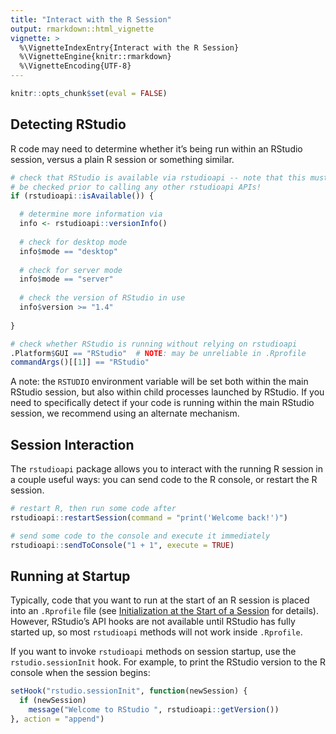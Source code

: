 ```yaml
---
title: "Interact with the R Session"
output: rmarkdown::html_vignette
vignette: >
  %\VignetteIndexEntry{Interact with the R Session}
  %\VignetteEngine{knitr::rmarkdown}
  %\VignetteEncoding{UTF-8}
---
```


```r
knitr::opts_chunk$set(eval = FALSE)
```


## Detecting RStudio

R code may need to determine whether it's being run within an RStudio session, versus a plain R session or something similar.

```r
# check that RStudio is available via rstudioapi -- note that this must
# be checked prior to calling any other rstudioapi APIs!
if (rstudioapi::isAvailable()) {

  # determine more information via 
  info <- rstudioapi::versionInfo()
  
  # check for desktop mode
  info$mode == "desktop"
  
  # check for server mode
  info$mode == "server"
  
  # check the version of RStudio in use
  info$version >= "1.4"
  
}

# check whether RStudio is running without relying on rstudioapi
.Platform$GUI == "RStudio"  # NOTE: may be unreliable in .Rprofile
commandArgs()[[1]] == "RStudio"
```

A note: the `RSTUDIO` environment variable will be set both within the main RStudio session, but also within child processes launched by RStudio. If you need to specifically detect if your code is running within the main RStudio session, we recommend using an alternate mechanism.


## Session Interaction

The `rstudioapi` package allows you to interact with the running R session in a couple useful ways: you can send code to the R console, or restart the R session.

```r
# restart R, then run some code after
rstudioapi::restartSession(command = "print('Welcome back!')")

# send some code to the console and execute it immediately
rstudioapi::sendToConsole("1 + 1", execute = TRUE)
```


## Running at Startup

Typically, code that you want to run at the start of an R session is placed into an `.Rprofile` file (see [Initialization at the Start of a Session](https://stat.ethz.ch/R-manual/R-devel/library/base/html/Startup.html) for details). However, RStudio's API hooks are not available until RStudio has fully started up, so most `rstudioapi` methods will not work inside `.Rprofile`.

If you want to invoke `rstudioapi` methods on session startup, use the `rstudio.sessionInit` hook. For example, to print the RStudio version to the R console when the session begins:

```r
setHook("rstudio.sessionInit", function(newSession) {
  if (newSession)
    message("Welcome to RStudio ", rstudioapi::getVersion())
}, action = "append")
```

